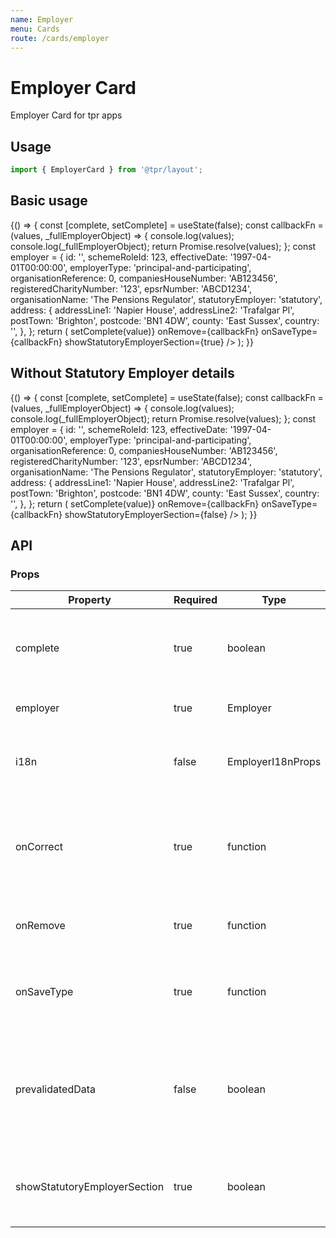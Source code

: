 ```yaml
---
name: Employer
menu: Cards
route: /cards/employer
---
```



# Employer Card

Employer Card for tpr apps

## Usage

```js
import { EmployerCard } from '@tpr/layout';
```

## Basic usage

<Playground>
	{() => {
		const [complete, setComplete] = useState(false);
		const callbackFn = (values, _fullEmployerObject) => {
			console.log(values);
			console.log(_fullEmployerObject);
			return Promise.resolve(values);
		};
		const employer = {
			id: '',
			schemeRoleId: 123,
			effectiveDate: '1997-04-01T00:00:00',
			employerType: 'principal-and-participating',
			organisationReference: 0,
			companiesHouseNumber: 'AB123456',
			registeredCharityNumber: '123',
			epsrNumber: 'ABCD1234',
			organisationName: 'The Pensions Regulator',
			statutoryEmployer: 'statutory',
			address: {
				addressLine1: 'Napier House',
				addressLine2: 'Trafalgar Pl',
				postTown: 'Brighton',
				postcode: 'BN1 4DW',
				county: 'East Sussex',
				country: '',
			},
		};
		return (
			<EmployerCard
				complete={complete}
				employer={employer}
				onCorrect={(value) => setComplete(value)}
				onRemove={callbackFn}
				onSaveType={callbackFn}
				showStatutoryEmployerSection={true}
			/>
		);
	}}
</Playground>

## Without Statutory Employer details

<Playground>
	{() => {
		const [complete, setComplete] = useState(false);
		const callbackFn = (values, _fullEmployerObject) => {
			console.log(values);
			console.log(_fullEmployerObject);
			return Promise.resolve(values);
		};
		const employer = {
			id: '',
			schemeRoleId: 123,
			effectiveDate: '1997-04-01T00:00:00',
			employerType: 'principal-and-participating',
			organisationReference: 0,
			companiesHouseNumber: 'AB123456',
			registeredCharityNumber: '123',
			epsrNumber: 'ABCD1234',
			organisationName: 'The Pensions Regulator',
			statutoryEmployer: 'statutory',
			address: {
				addressLine1: 'Napier House',
				addressLine2: 'Trafalgar Pl',
				postTown: 'Brighton',
				postcode: 'BN1 4DW',
				county: 'East Sussex',
				country: '',
			},
		};
		return (
			<EmployerCard
				complete={complete}
				employer={employer}
				onCorrect={(value) => setComplete(value)}
				onRemove={callbackFn}
				onSaveType={callbackFn}
				showStatutoryEmployerSection={false}
			/>
		);
	}}
</Playground>

## API

### Props

| Property                     | Required | Type              | Description                                                                                  |
| ---------------------------- | -------- | ----------------- | -------------------------------------------------------------------------------------------- |
| complete                     | true     | boolean           | changes the state of the card when All details are correct                                   |
| employer                     | true     | Employer          | the Employer object                                                                          |
| i18n                         | false    | EmployerI18nProps | allows to override specific text in the card                                                 |
| onCorrect                    | true     | function          | actions for when the user clicks the "Confirm details are correct" checkbox                  |
| onRemove                     | true     | function          | actions for when the employer is removed                                                     |
| onSaveType                   | true     | function          | actions for when the user updates the type of employer                                       |
| prevalidatedData             | false    | boolean           | allows to ignore the state of the "Confirm details are correct" checkbox & shows "No issues" |
| showStatutoryEmployerSection | true     | boolean           | allows to suppress display of statutory employer description                                 |
